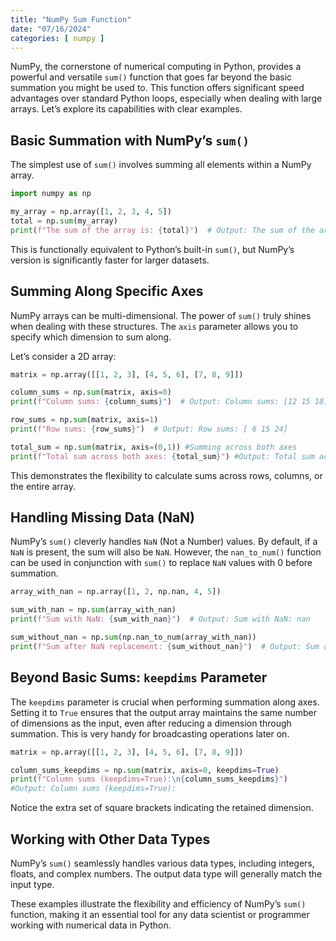 ```yaml
---
title: "NumPy Sum Function"
date: "07/16/2024"
categories: [ numpy ]
---
```



NumPy, the cornerstone of numerical computing in Python, provides a powerful and versatile `sum()` function that goes far beyond the basic summation you might be used to.  This function offers significant speed advantages over standard Python loops, especially when dealing with large arrays. Let's explore its capabilities with clear examples.


## Basic Summation with NumPy's `sum()`

The simplest use of `sum()` involves summing all elements within a NumPy array.

```python
import numpy as np

my_array = np.array([1, 2, 3, 4, 5])
total = np.sum(my_array)
print(f"The sum of the array is: {total}")  # Output: The sum of the array is: 15
```

This is functionally equivalent to Python's built-in `sum()`, but NumPy's version is significantly faster for larger datasets.


## Summing Along Specific Axes

NumPy arrays can be multi-dimensional.  The power of `sum()` truly shines when dealing with these structures.  The `axis` parameter allows you to specify which dimension to sum along.

Let's consider a 2D array:

```python
matrix = np.array([[1, 2, 3], [4, 5, 6], [7, 8, 9]])

column_sums = np.sum(matrix, axis=0)
print(f"Column sums: {column_sums}")  # Output: Column sums: [12 15 18]

row_sums = np.sum(matrix, axis=1)
print(f"Row sums: {row_sums}")  # Output: Row sums: [ 6 15 24]

total_sum = np.sum(matrix, axis=(0,1)) #Summing across both axes
print(f"Total sum across both axes: {total_sum}") #Output: Total sum across both axes: 45

```

This demonstrates the flexibility to calculate sums across rows, columns, or the entire array.


## Handling Missing Data (NaN)

NumPy's `sum()` cleverly handles `NaN` (Not a Number) values.  By default, if a `NaN` is present, the sum will also be `NaN`.  However, the `nan_to_num()` function can be used in conjunction with `sum()` to replace `NaN` values with 0 before summation.

```python
array_with_nan = np.array([1, 2, np.nan, 4, 5])

sum_with_nan = np.sum(array_with_nan)
print(f"Sum with NaN: {sum_with_nan}")  # Output: Sum with NaN: nan

sum_without_nan = np.sum(np.nan_to_num(array_with_nan))
print(f"Sum after NaN replacement: {sum_without_nan}")  # Output: Sum after NaN replacement: 12.0
```


##  Beyond Basic Sums: `keepdims` Parameter

The `keepdims` parameter is crucial when performing summation along axes. Setting it to `True` ensures that the output array maintains the same number of dimensions as the input, even after reducing a dimension through summation. This is very handy for broadcasting operations later on.


```python
matrix = np.array([[1, 2, 3], [4, 5, 6], [7, 8, 9]])

column_sums_keepdims = np.sum(matrix, axis=0, keepdims=True)
print(f"Column sums (keepdims=True):\n{column_sums_keepdims}")
#Output: Column sums (keepdims=True):
```

Notice the extra set of square brackets indicating the retained dimension.


## Working with Other Data Types

NumPy's `sum()` seamlessly handles various data types, including integers, floats, and complex numbers.  The output data type will generally match the input type.



These examples illustrate the flexibility and efficiency of NumPy's `sum()` function, making it an essential tool for any data scientist or programmer working with numerical data in Python.

